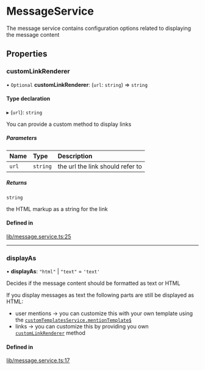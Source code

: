 # MessageService

The message service contains configuration options related to displaying the message content

## Properties

### customLinkRenderer

• `Optional` **customLinkRenderer**: (`url`: `string`) => `string`

#### Type declaration

▸ (`url`): `string`

You can provide a custom method to display links

##### Parameters

| Name | Type | Description |
| :------ | :------ | :------ |
| `url` | `string` | the url the link should refer to |

##### Returns

`string`

the HTML markup as a string for the link

#### Defined in

[lib/message.service.ts:25](https://github.com/GetStream/stream-chat-angular/blob/1087e78/projects/stream-chat-angular/src/lib/message.service.ts#L25)

___

### displayAs

• **displayAs**: ``"html"`` \| ``"text"`` = `'text'`

Decides if the message content should be formatted as text or HTML

If you display messages as text the following parts are still be displayed as HTML:
- user mentions -> you can customize this with your own template using the [`customTemplatesService.mentionTemplate$`](https://getstream.io/chat/docs/sdk/angular/services/CustomTemplatesService/#mentiontemplate)
- links -> you can customize this by providing you own [`customLinkRenderer`](#customlinkrenderer) method

#### Defined in

[lib/message.service.ts:17](https://github.com/GetStream/stream-chat-angular/blob/1087e78/projects/stream-chat-angular/src/lib/message.service.ts#L17)
